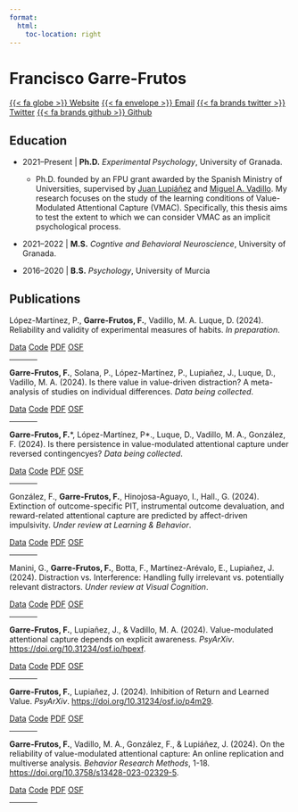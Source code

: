 ```yaml
---
format: 
  html:
    toc-location: right
---
```

# Francisco Garre-Frutos
::: {.content-visible when-format="html"}
[{{< fa globe >}} Website](https://franfrutos.github.io/){.btn .btn-primary .btn-sm role="button" data-toggle="data" title="Website"} [{{< fa envelope >}} Email](mailto:fgfrutos@ugr.es){.btn .btn-primary .btn-sm role="button" data-toggle="data" title="email"} [{{< fa brands twitter >}} Twitter](https://www.twitter.com/Fran_gfr){.btn .btn-primary .btn-sm role="button" data-toggle="data" title="Twitter"} [{{< fa brands github >}} Github](https://www.github.io/franfrutos){.btn .btn-primary .btn-sm role="button" data-toggle="data" title="Github"}
:::

## <i class="fa-solid fa-graduation-cap"></i> Education

-   2021--Present \| **Ph.D.** *Experimental Psychology*, University of Granada. 

    - Ph.D. founded by an FPU grant awarded by the Spanish Ministry of Universities, supervised by [Juan Lupiáñez](https://www.ugr.es/personal/juan-lupianez-castillo) and [Miguel A. Vadillo](https://mvadillo.com/). My research focuses on the study of the learning conditions of Value-Modulated Attentional Capture (VMAC). Specifically, this thesis aims to test the extent to which we can consider VMAC as an implicit psychological process. 

-   2021--2022 \| **M.S.** *Cogntive and Behavioral Neuroscience*, University of Granada.

-   2016--2020 \| **B.S.** *Psychology*, University of Murcia


## <i class="fa-solid fa-file-lines"></i> Publications

López-Martínez, P., **Garre-Frutos, F.**, Vadillo, M. A. Luque, D. (2024). Reliability and validity of experimental measures of habits. *In preparation*. 

::: {.content-visible when-format="html"}
::: {.btn-group role="group" aria-label="Open Science Links"}
[Data](){.btn-sm .btn .btn-primary .disabled role="button" data-toggle="data" title="data"} [Code](){.btn-sm .btn .btn-primary .disabled role="button" data-toggle="code" title="Data File"} [PDF](){.btn-sm .btn .btn-primary .disabled role="button" data-toggle="pdf" title="Data File"} [OSF](){.btn-sm .btn .btn-primary .disabled role="button" data-toggle="osf" title="Data File"}
:::
:::

<hr width="10%">

**Garre-Frutos, F.**, Solana, P., López-Martínez, P., Lupiañez, J., Luque, D., Vadillo, M. A. (2024). Is there value in value-driven distraction? A meta-analysis of studies on individual differences. *Data being collected*. 

::: {.content-visible when-format="html"}
::: {.btn-group role="group" aria-label="Open Science Links"}
[Data](){.btn-sm .btn .btn-primary .disabled role="button" data-toggle="data" title="data"} [Code](){.btn-sm .btn .btn-primary .disabled role="button" data-toggle="code" title="Data File"} [PDF](){.btn-sm .btn .btn-primary .disabled role="button" data-toggle="pdf" title="Data File"} [OSF](){.btn-sm .btn .btn-primary .disabled role="button" data-toggle="osf" title="Data File"}
:::
:::

<hr width="10%">

**Garre-Frutos, F.**\*, López-Martínez, P\*., Luque, D., Vadillo, M. A., González, F. (2024). Is there persistence in value-modulated attentional capture under reversed contingencyes? *Data being collected*. 

::: {.content-visible when-format="html"}
::: {.btn-group role="group" aria-label="Open Science Links"}
[Data](){.btn-sm .btn .btn-primary .disabled role="button" data-toggle="data" title="data"} [Code](){.btn-sm .btn .btn-primary .disabled role="button" data-toggle="code" title="Data File"} [PDF](){.btn-sm .btn .btn-primary .disabled role="button" data-toggle="pdf" title="Data File"} [OSF](){.btn-sm .btn .btn-primary .disabled role="button" data-toggle="osf" title="Data File"}
:::
:::

<hr width="10%">

González, F., **Garre-Frutos, F.**, Hinojosa-Aguayo, I., Hall., G. (2024). Extinction of outcome-specific PIT, instrumental outcome devaluation, and reward-related attentional capture are predicted by affect-driven impulsivity. *Under review at Learning & Behavior*. 

::: {.content-visible when-format="html"}
::: {.btn-group role="group" aria-label="Open Science Links"}
[Data](){.btn-sm .btn .btn-primary .disabled role="button" data-toggle="data" title="data"} [Code](){.btn-sm .btn .btn-primary .disabled role="button" data-toggle="code" title="Data File"} [PDF](){.btn-sm .btn .btn-primary .disabled role="button" data-toggle="pdf" title="Data File"} [OSF](){.btn-sm .btn .btn-primary .disabled role="button" data-toggle="osf" title="Data File"}
:::
:::

<hr width="10%">

Manini, G., **Garre-Frutos, F.**, Botta, F., Martínez-Arévalo, E., Lupiañez, J. (2024). Distraction vs. Interference: Handling fully irrelevant vs. potentially relevant distractors. *Under review at Visual Cognition*. 

::: {.content-visible when-format="html"}
::: {.btn-group role="group" aria-label="Open Science Links"}
[Data](){.btn-sm .btn .btn-primary .disabled role="button" data-toggle="data" title="data"} [Code](){.btn-sm .btn .btn-primary .disabled role="button" data-toggle="code" title="Data File"} [PDF](){.btn-sm .btn .btn-primary .disabled role="button" data-toggle="pdf" title="Data File"} [OSF](){.btn-sm .btn .btn-primary .disabled role="button" data-toggle="osf" title="Data File"}
:::
:::

<hr width="10%">

**Garre-Frutos, F.**, Lupiañez, J., & Vadillo, M. A. (2024). Value-modulated attentional capture depends on explicit awareness. *PsyArXiv*. [https://doi.org/10.31234/osf.io/hpexf](https://doi.org/10.31234/osf.io/hpexf).

::: {.content-visible when-format="html"}
::: {.btn-group role="group" aria-label="Open Science Links"}
[Data](){.btn-sm .btn .btn-primary .disabled role="button" data-toggle="data" title="data"} [Code](){.btn-sm .btn .btn-primary .disabled role="button" data-toggle="code" title="Data File"} [PDF](){.btn-sm .btn .btn-primary .disabled role="button" data-toggle="pdf" title="Data File"} [OSF](){.btn-sm .btn .btn-primary .disabled role="button" data-toggle="osf" title="Data File"}
:::
:::

<hr width="10%">

**Garre-Frutos, F.**, Lupiañez, J. (2024). Inhibition of Return and Learned Value. *PsyArXiv*. [https://doi.org/10.31234/osf.io/p4m29](https://doi.org/10.31234/osf.io/p4m29).

::: {.content-visible when-format="html"}
::: {.btn-group role="group" aria-label="Open Science Links"}
[Data](){.btn-sm .btn .btn-primary .disabled role="button" data-toggle="data" title="data"} [Code](){.btn-sm .btn .btn-primary .disabled role="button" data-toggle="code" title="Data File"} [PDF](){.btn-sm .btn .btn-primary .disabled role="button" data-toggle="pdf" title="Data File"} [OSF](){.btn-sm .btn .btn-primary .disabled role="button" data-toggle="osf" title="Data File"}
:::
:::

<hr width="10%">

**Garre-Frutos, F.**, Vadillo, M. A., González, F., & Lupiáñez, J. (2024). On the reliability of value-modulated attentional capture: An online replication and multiverse analysis. *Behavior Research Methods*, 1-18. [https://doi.org/10.3758/s13428-023-02329-5](https://doi.org/10.3758/s13428-023-02329-5).

::: {.content-visible when-format="html"}
::: {.btn-group role="group" aria-label="Open Science Links"}
[Data](){.btn-sm .btn .btn-primary .disabled role="button" data-toggle="data" title="data"} [Code](){.btn-sm .btn .btn-primary .disabled role="button" data-toggle="code" title="Data File"} [PDF](){.btn-sm .btn .btn-primary .disabled role="button" data-toggle="pdf" title="Data File"} [OSF](){.btn-sm .btn .btn-primary .disabled role="button" data-toggle="osf" title="Data File"}
:::
:::

<hr width="10%">
